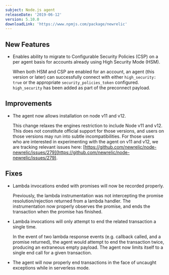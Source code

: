 ```yaml
---
subject: Node.js agent
releaseDate: '2019-06-12'
version: 5.10.0
downloadLink: 'https://www.npmjs.com/package/newrelic'
---
```


## New Features

* Enables ability to migrate to Configurable Security Policies (CSP) on a per agent basis for accounts already using High Security Mode (HSM).

  When both HSM and CSP are enabled for an account, an agent (this version or later) can successfully connect with either `high_security: true` or the appropriate `security_policies_token` configured. `high_security` has been added as part of the preconnect payload.

## Improvements

* The agent now allows installation on node v11 and v12.

  This change relaxes the engines restriction to include Node v11 and v12. This does not constitute official support for those versions, and users on those versions may run into subtle incompatibilities. For those users who are interested in experimenting with the agent on v11 and v12, we are tracking relevant issues here: [https://github.com/newrelic/node-newrelic/issues/279](https://github.com/newrelic/node-newrelic/issues/279).

## Fixes

* Lambda invocations ended with promises will now be recorded properly.

  Previously, the lambda instrumentation was not intercepting the promise resolution/rejection returned from a lambda handler. The instrumentation now properly observes the promise, and ends the transaction when the promise has finished.
* Lambda invocations will only attempt to end the related transaction a single time.

  In the event of two lambda response events (e.g. callback called, and a promise returned), the agent would attempt to end the transaction twice, producing an extraneous empty payload. The agent now limits itself to a single end call for a given transaction.
* The agent will now properly end transactions in the face of uncaught exceptions while in serverless mode.
